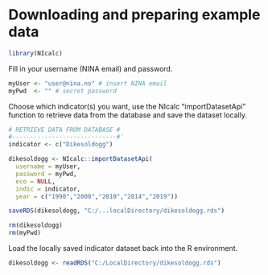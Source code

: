 # Downloading and preparing example data 

```r

library(NIcalc)

```

Fill in your username (NINA email) and password.
```r

myUser <- "user@nina.no" # insert NINA email
myPwd  <- "" # secret password

```

Choose which indicator(s) you want, use the NIcalc "importDatasetApi" function to retrieve data from the database and save the dataset locally.
```r

# RETRIEVE DATA FROM DATABASE #
#-----------------------------#'
indicator <- c("Dikesoldogg")

dikesoldogg <- NIcalc::importDatasetApi(
  username = myUser,
  password = myPwd,
  eco = NULL, 
  indic = indicator,
  year = c("1990","2000","2010","2014","2019"))

saveRDS(dikesoldogg, "C:/...localDirectory/dikesoldogg.rds")

rm(dikesoldogg)
rm(myPwd)

```


Load the locally saved indicator dataset back into the R environment.
```r

dikesoldogg <- readRDS("C:/LocalDirectory/dikesoldogg.rds")

```
